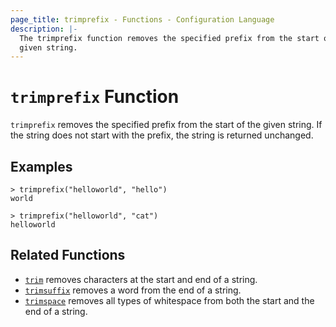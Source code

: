 ```yaml
---
page_title: trimprefix - Functions - Configuration Language
description: |-
  The trimprefix function removes the specified prefix from the start of a
  given string.
---
```


# `trimprefix` Function

`trimprefix` removes the specified prefix from the start of the given string. If the string does not start with the prefix, the string is returned unchanged.

## Examples

```
> trimprefix("helloworld", "hello")
world
```

```
> trimprefix("helloworld", "cat")
helloworld
```

## Related Functions

* [`trim`](/docs/language/functions/trim) removes characters at the start and end of a string.
* [`trimsuffix`](/docs/language/functions/trimsuffix) removes a word from the end of a string.
* [`trimspace`](/docs/language/functions/trimspace) removes all types of whitespace from
  both the start and the end of a string.
